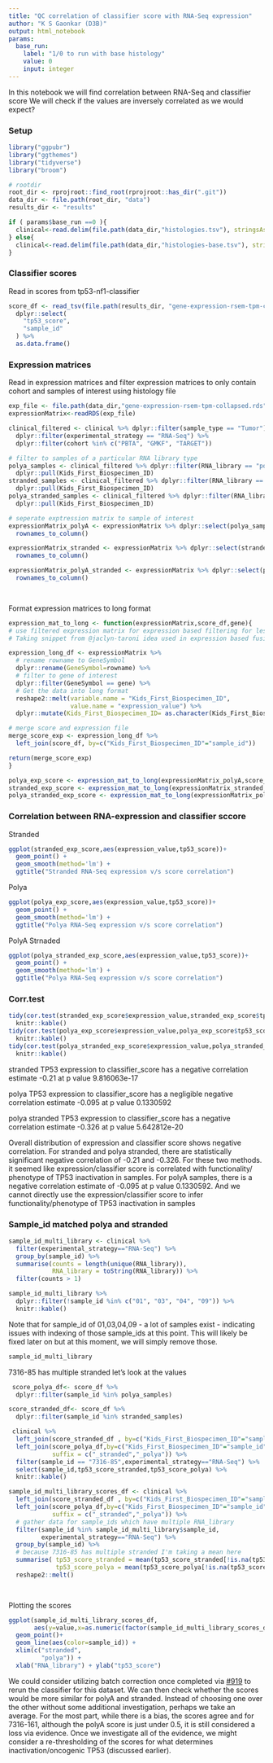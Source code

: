 ```yaml
---
title: "QC correlation of classifier score with RNA-Seq expression"
author: "K S Gaonkar (D3B)"
output: html_notebook
params:
  base_run:
    label: "1/0 to run with base histology"
    value: 0
    input: integer
---
```

    
In this notebook we will find correlation between RNA-Seq and classifier score
We will check if the values are inversely correlated as we would expect?

### Setup
```r
library("ggpubr")
library("ggthemes")
library("tidyverse")
library("broom")

# rootdir
root_dir <- rprojroot::find_root(rprojroot::has_dir(".git"))
data_dir <- file.path(root_dir, "data")
results_dir <- "results"

if ( params$base_run ==0 ){
  clinical<-read.delim(file.path(data_dir,"histologies.tsv"), stringsAsFactors = FALSE)
} else{
  clinical<-read.delim(file.path(data_dir,"histologies-base.tsv"), stringsAsFactors = FALSE)  
}
```

### Classifier scores

 Read in scores from tp53-nf1-classifier 
```r

score_df <- read_tsv(file.path(results_dir, "gene-expression-rsem-tpm-collapsed_classifier_scores.tsv")) %>%
  dplyr::select(
    "tp53_score",
    "sample_id"
  ) %>%
  as.data.frame()

```


### Expression matrices

Read in expression matrices and filter expression matrices to only contain cohort and samples of interest using histology file

```r

exp_file <- file.path(data_dir,"gene-expression-rsem-tpm-collapsed.rds")
expressionMatrix<-readRDS(exp_file) 

clinical_filtered <- clinical %>% dplyr::filter(sample_type == "Tumor") %>%
  dplyr::filter(experimental_strategy == "RNA-Seq") %>% 
  dplyr::filter(cohort %in% c("PBTA", "GMKF", "TARGET")) 

# filter to samples of a particular RNA library type
polya_samples <- clinical_filtered %>% dplyr::filter(RNA_library == "poly-A") %>%
  dplyr::pull(Kids_First_Biospecimen_ID)
stranded_samples <- clinical_filtered %>% dplyr::filter(RNA_library == "stranded") %>%
  dplyr::pull(Kids_First_Biospecimen_ID)
polya_stranded_samples <- clinical_filtered %>% dplyr::filter(RNA_library == "poly-A stranded") %>%
  dplyr::pull(Kids_First_Biospecimen_ID)

# seperate exptression matrix to sample of interest 
expressionMatrix_polyA <- expressionMatrix %>% dplyr::select(polya_samples) %>%
  rownames_to_column()

expressionMatrix_stranded <- expressionMatrix %>% dplyr::select(stranded_samples) %>%
  rownames_to_column()

expressionMatrix_polyA_stranded <- expressionMatrix %>% dplyr::select(polya_stranded_samples) %>%
  rownames_to_column()

  
```


Format expression matrices to long format

```r

expression_mat_to_long <- function(expressionMatrix,score_df,gene){
# use filtered expression matrix for expression based filtering for less than given threshold
# Taking snippet from @jaclyn-taroni idea used in expression based fusion call filtering

expression_long_df <- expressionMatrix %>%
  # rename rowname to GeneSymbol
  dplyr::rename(GeneSymbol=rowname) %>%
  # filter to gene of interest
  dplyr::filter(GeneSymbol == gene) %>%
  # Get the data into long format
  reshape2::melt(variable.name = "Kids_First_Biospecimen_ID",
                 value.name = "expression_value") %>%
  dplyr::mutate(Kids_First_Biospecimen_ID= as.character(Kids_First_Biospecimen_ID)) 

# merge score and expression file
merge_score_exp <- expression_long_df %>%
  left_join(score_df, by=c("Kids_First_Biospecimen_ID"="sample_id"))

return(merge_score_exp)
}

polya_exp_score <- expression_mat_to_long(expressionMatrix_polyA,score_df,"TP53")
stranded_exp_score <- expression_mat_to_long(expressionMatrix_stranded,score_df,"TP53")
polya_stranded_exp_score <- expression_mat_to_long(expressionMatrix_polyA_stranded,score_df,"TP53")

```


### Correlation between RNA-expression and classifier sccore
Stranded 

```r

ggplot(stranded_exp_score,aes(expression_value,tp53_score))+
  geom_point() +
  geom_smooth(method='lm') +
  ggtitle("Stranded RNA-Seq expression v/s score correlation")

```
 
 Polya

```r
ggplot(polya_exp_score,aes(expression_value,tp53_score))+
  geom_point() +
  geom_smooth(method='lm') +
  ggtitle("Polya RNA-Seq expression v/s score correlation")

```

 
 PolyA Strnaded

```r
ggplot(polya_stranded_exp_score,aes(expression_value,tp53_score))+
  geom_point() +
  geom_smooth(method='lm') +
  ggtitle("Polya RNA-Seq expression v/s score correlation")

```

### Corr.test 

```r
tidy(cor.test(stranded_exp_score$expression_value,stranded_exp_score$tp53_score)) %>%
  knitr::kable()
tidy(cor.test(polya_exp_score$expression_value,polya_exp_score$tp53_score)) %>%
  knitr::kable()
tidy(cor.test(polya_stranded_exp_score$expression_value,polya_stranded_exp_score$tp53_score)) %>%
  knitr::kable()

```


stranded TP53 expression to classifier_score has a 
negative correlation estimate -0.21 at p value 9.816063e-17	

polya TP53 expression to classifier_score has a negligible 
negative correlation estimate -0.095 at p value 0.1330592

polya stranded TP53 expression to classifier_score has a 
negative correlation estimate -0.326 at p value 5.642812e-20	

Overall distribution of expression and classifier score shows 
negative correlation. For stranded and polya stranded, there are statistically
significant negative correlation of -0.21 and -0.326. For these two methods. 
it seemed like expression/classifier score is correlated with functionality/
phenotype of TP53 inactivation in samples. For polyA samples, there is a negative
correlation estimate of -0.095 at p value 0.1330592. And we cannot directly 
use the expression/classifier score to infer functionality/phenotype of TP53 
inactivation in samples

### Sample_id matched polya and stranded

```r

sample_id_multi_library <- clinical %>%
  filter(experimental_strategy=="RNA-Seq") %>%
  group_by(sample_id) %>%
  summarise(counts = length(unique(RNA_library)),
            RNA_library = toString(RNA_library)) %>%
  filter(counts > 1)

sample_id_multi_library %>% 
  dplyr::filter(!sample_id %in% c("01", "03", "04", "09")) %>%
  knitr::kable()

```

Note that for sample_id of 01,03,04,09 - a lot of samples exist - indicating issues with indexing of those sample_ids at this point. 
This will likely be fixed later on but at this moment, we will simply remove those. 
```r
sample_id_multi_library
```

7316-85 has multiple stranded let's look at the values
```r
 score_polya_df<- score_df %>% 
  dplyr::filter(sample_id %in% polya_samples)

score_stranded_df<- score_df %>% 
  dplyr::filter(sample_id %in% stranded_samples)

 clinical %>%
  left_join(score_stranded_df , by=c("Kids_First_Biospecimen_ID"="sample_id")) %>%
  left_join(score_polya_df,by=c("Kids_First_Biospecimen_ID"="sample_id"),
            suffix = c("_stranded","_polya")) %>%
  filter(sample_id == "7316-85",experimental_strategy=="RNA-Seq") %>%
  select(sample_id,tp53_score_stranded,tp53_score_polya) %>%
  knitr::kable()
```



```r

sample_id_multi_library_scores_df <- clinical %>%
  left_join(score_stranded_df , by=c("Kids_First_Biospecimen_ID"="sample_id")) %>%
  left_join(score_polya_df,by=c("Kids_First_Biospecimen_ID"="sample_id"),
            suffix = c("_stranded","_polya")) %>%
  # gather data for sample_ids which have multiple RNA_library
  filter(sample_id %in% sample_id_multi_library$sample_id,
         experimental_strategy=="RNA-Seq") %>%
  group_by(sample_id) %>%
  # because 7316-85 has multiple stranded I'm taking a mean here 
  summarise( tp53_score_stranded = mean(tp53_score_stranded[!is.na(tp53_score_stranded)]),
             tp53_score_polya = mean(tp53_score_polya[!is.na(tp53_score_polya)])) %>%
  reshape2::melt()

  
```


Plotting the scores
```r

ggplot(sample_id_multi_library_scores_df,
       aes(y=value,x=as.numeric(factor(sample_id_multi_library_scores_df$variable)))) +
  geom_point()+
  geom_line(aes(color=sample_id)) +
  xlim(c("stranded",
         "polya")) + 
  xlab("RNA_library") + ylab("tp53_score")
```

We could consider utilizing batch correction once completed via [#919](https://github.com/AlexsLemonade/OpenPBTA-analysis/issues/919) to rerun the classifier for this dataset. We can then check whether the scores would be more similar for polyA and stranded. Instead of choosing one over the other without some additional investigation, perhaps we take an average. For the most part, while there is a bias, the scores agree and for 7316-161, although the polyA score is just under 0.5, it is still considered a loss via evidence. Once we investigate all of the evidence, we might consider a re-thresholding of the scores for what determines inactivation/oncogenic TP53 (discussed earlier).
